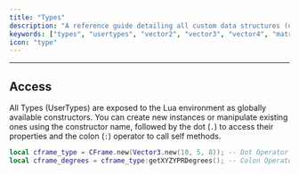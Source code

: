 ```yaml
---
title: "Types"
description: "A reference guide detailing all custom data structures (usertypes) exposed to the Lua environment, such as Vector2, Vector3, and other fundamental structures."
keywords: ["types", "usertypes", "vector2", "vector3", "vector4", "matrix3", "matrix4", "cframe", "rect", "udim", "udim2", "color3", "color4", "point", "data structure", "custom", "lua", "reference"]
icon: "type"
---
```


---

## Access

All Types (UserTypes) are exposed to the Lua environment as globally available constructors. You can create new instances or manipulate existing ones using the constructor name, followed by the dot (`.`) to access their properties and the colon (`:`) operator to call self methods.

```lua Types Usage Example
local cframe_type = CFrame.new(Vector3.new(10, 5, 8)); -- Dot Operator
local cframe_degrees = cframe_type:getXYZYPRDegrees(); -- Colon Operator
```